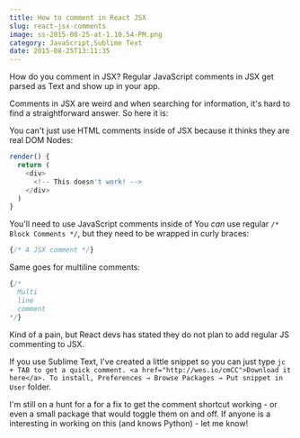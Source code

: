 ```yaml
---
title: How to comment in React JSX
slug: react-jsx-comments
image: ss-2015-08-25-at-1.10.54-PM.png
category: JavaScript,Sublime Text
date: 2015-08-25T13:11:35
---
```


How do you comment in JSX? Regular JavaScript comments in JSX get parsed as Text and show up in your app.

Comments in JSX are weird and when searching for information, it's hard to find a straightforward answer. So here it is:

You can't just use HTML comments inside of JSX because it thinks they are real DOM Nodes:


```js
render() {
  return (
    <div>
      <!-- This doesn't work! -->
    </div>
  )
}

```

You'll need to use JavaScript comments inside of 
You <em>can</em> use regular `/* Block Comments */`, but they need to be wrapped in curly braces:


```js
{/* A JSX comment */}

```

Same goes for multiline comments:


```js
{/* 
  Multi
  line
  comment
*/}  

```

Kind of a pain, but React devs has stated they do not plan to add regular JS commenting to JSX.

If you use Sublime Text, I've created a little snippet so you can just type `jc + TAB to get a quick comment. <a href="http://wes.io/cmCC">Download it here</a>. To install, Preferences → Browse Packages → Put snippet in User` folder.

I'm still on a hunt for a for a fix to get the comment shortcut working - or even a small package that would toggle them on and off. If anyone is a interesting in working on this (and knows Python) - let me know!